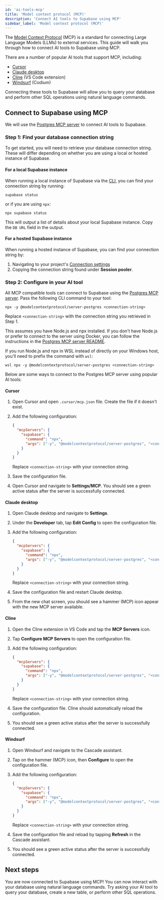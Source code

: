 ```yaml
---
id: 'ai-tools-mcp'
title: 'Model context protocol (MCP)'
description: 'Connect AI tools to Supabase using MCP'
sidebar_label: 'Model context protocol (MCP)'
---
```


The [Model Context Protocol](https://modelcontextprotocol.io/introduction) (MCP) is a standard for connecting Large Language Models (LLMs) to external services. This guide will walk you through how to connect AI tools to Supabase using MCP.

There are a number of popular AI tools that support MCP, including:

- [Cursor](https://www.cursor.com/)
- [Claude desktop](https://claude.ai/download)
- [Cline](https://github.com/cline/cline) (VS Code extension)
- [Windsurf](https://docs.codeium.com/windsurf) (Codium)

Connecting these tools to Supabase will allow you to query your database and perform other SQL operations using natural language commands.

## Connect to Supabase using MCP

We will use the [Postgres MCP server](https://github.com/modelcontextprotocol/servers/tree/main/src/postgres) to connect AI tools to Supabase.

### Step 1: Find your database connection string

To get started, you will need to retrieve your database connection string. These will differ depending on whether you are using a local or hosted instance of Supabase.

#### For a local Supabase instance

When running a local instance of Supabase via the [CLI](/docs/reference/cli/introduction), you can find your connection string by running:

```shell
supabase status
```

or if you are using `npx`:

```shell
npx supabase status
```

This will output a list of details about your local Supabase instance. Copy the `DB URL` field in the output.

#### For a hosted Supabase instance

When running a hosted instance of Supabase, you can find your connection string by:

1. Navigating to your project's [Connection settings](/dashboard/project/_/settings/database?showConnect=true)
1. Copying the connection string found under **Session pooler**.

### Step 2: Configure in your AI tool

All MCP compatible tools can connect to Supabase using the [Postgres MCP server](https://github.com/modelcontextprotocol/servers/tree/main/src/postgres). Pass the following CLI command to your tool:

```shell
npx -y @modelcontextprotocol/server-postgres <connection-string>
```

Replace `<connection-string>` with the connection string you retrieved in Step 1.

<Admonition type="note">

This assumes you have Node.js and npx installed. If you don't have Node.js or prefer to connect to the server using Docker, you can follow the instructions in the [Postgres MCP server README](https://github.com/modelcontextprotocol/servers/tree/main/src/postgres#docker).

</Admonition>

<Admonition type="note" title="Windows users">

If you run Node.js and npx in WSL instead of directly on your Windows host, you'll need to prefix the command with `wsl`:

```shell
wsl npx -y @modelcontextprotocol/server-postgres <connection-string>
```

</Admonition>

Below are some ways to connect to the Postgres MCP server using popular AI tools:

#### Cursor

1. Open Cursor and open `.cursor/mcp.json` file. Create the file if it doesn't exist.
1. Add the following configuration:

   ```json
   {
     "mcpServers": {
       "supabase": {
         "command": "npx",
         "args": ["-y", "@modelcontextprotocol/server-postgres", "<connection-string>"]
       }
     }
   }
   ```

   Replace `<connection-string>` with your connection string.

1. Save the configuration file.

1. Open Cursor and navigate to **Settings/MCP**. You should see a green active status after the server is successfully connected.

#### Claude desktop

1. Open Claude desktop and navigate to **Settings**.
1. Under the **Developer** tab, tap **Edit Config** to open the configuration file.
1. Add the following configuration:

   ```json
   {
     "mcpServers": {
       "supabase": {
         "command": "npx",
         "args": ["-y", "@modelcontextprotocol/server-postgres", "<connection-string>"]
       }
     }
   }
   ```

   Replace `<connection-string>` with your connection string.

1. Save the configuration file and restart Claude desktop.

1. From the new chat screen, you should see a hammer (MCP) icon appear with the new MCP server available.

#### Cline

1. Open the Cline extension in VS Code and tap the **MCP Servers** icon.
1. Tap **Configure MCP Servers** to open the configuration file.
1. Add the following configuration:

   ```json
   {
     "mcpServers": {
       "supabase": {
         "command": "npx",
         "args": ["-y", "@modelcontextprotocol/server-postgres", "<connection-string>"]
       }
     }
   }
   ```

   Replace `<connection-string>` with your connection string.

1. Save the configuration file. Cline should automatically reload the configuration.

1. You should see a green active status after the server is successfully connected.

#### Windsurf

1. Open Windsurf and navigate to the Cascade assistant.
1. Tap on the hammer (MCP) icon, then **Configure** to open the configuration file.
1. Add the following configuration:

   ```json
   {
     "mcpServers": {
       "supabase": {
         "command": "npx",
         "args": ["-y", "@modelcontextprotocol/server-postgres", "<connection-string>"]
       }
     }
   }
   ```

   Replace `<connection-string>` with your connection string.

1. Save the configuration file and reload by tapping **Refresh** in the Cascade assistant.

1. You should see a green active status after the server is successfully connected.

## Next steps

You are now connected to Supabase using MCP! You can now interact with your database using natural language commands. Try asking your AI tool to query your database, create a new table, or perform other SQL operations.
